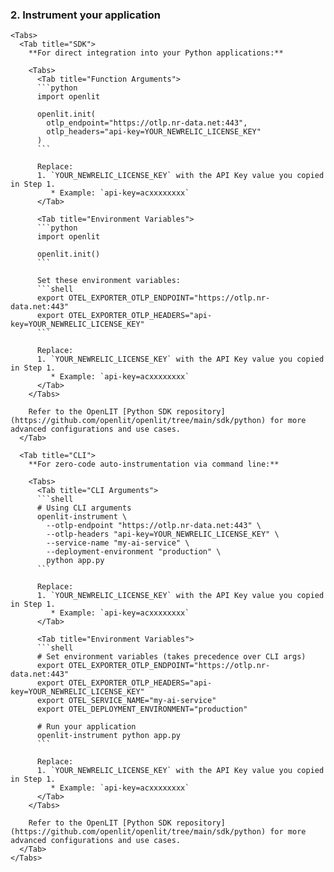 ### 2. Instrument your application
    <Tabs>
      <Tab title="SDK">
        **For direct integration into your Python applications:**
        
        <Tabs>
          <Tab title="Function Arguments">
          ```python
          import openlit

          openlit.init(
            otlp_endpoint="https://otlp.nr-data.net:443", 
            otlp_headers="api-key=YOUR_NEWRELIC_LICENSE_KEY"
          )
          ```

          Replace:
          1. `YOUR_NEWRELIC_LICENSE_KEY` with the API Key value you copied in Step 1.
             * Example: `api-key=acxxxxxxxx`
          </Tab>
          
          <Tab title="Environment Variables">
          ```python
          import openlit

          openlit.init()
          ```

          Set these environment variables:
          ```shell
          export OTEL_EXPORTER_OTLP_ENDPOINT="https://otlp.nr-data.net:443"
          export OTEL_EXPORTER_OTLP_HEADERS="api-key=YOUR_NEWRELIC_LICENSE_KEY"
          ```

          Replace:
          1. `YOUR_NEWRELIC_LICENSE_KEY` with the API Key value you copied in Step 1.
             * Example: `api-key=acxxxxxxxx`
          </Tab>
        </Tabs>

        Refer to the OpenLIT [Python SDK repository](https://github.com/openlit/openlit/tree/main/sdk/python) for more advanced configurations and use cases.
      </Tab>
      
      <Tab title="CLI">
        **For zero-code auto-instrumentation via command line:**
        
        <Tabs>
          <Tab title="CLI Arguments">
          ```shell
          # Using CLI arguments
          openlit-instrument \
            --otlp-endpoint "https://otlp.nr-data.net:443" \
            --otlp-headers "api-key=YOUR_NEWRELIC_LICENSE_KEY" \
            --service-name "my-ai-service" \
            --deployment-environment "production" \
            python app.py
          ```
          
          Replace:
          1. `YOUR_NEWRELIC_LICENSE_KEY` with the API Key value you copied in Step 1.
             * Example: `api-key=acxxxxxxxx`
          </Tab>
          
          <Tab title="Environment Variables">
          ```shell
          # Set environment variables (takes precedence over CLI args)
          export OTEL_EXPORTER_OTLP_ENDPOINT="https://otlp.nr-data.net:443"
          export OTEL_EXPORTER_OTLP_HEADERS="api-key=YOUR_NEWRELIC_LICENSE_KEY"
          export OTEL_SERVICE_NAME="my-ai-service"
          export OTEL_DEPLOYMENT_ENVIRONMENT="production"
          
          # Run your application
          openlit-instrument python app.py
          ```
          
          Replace:
          1. `YOUR_NEWRELIC_LICENSE_KEY` with the API Key value you copied in Step 1.
             * Example: `api-key=acxxxxxxxx`
          </Tab>
        </Tabs>

        Refer to the OpenLIT [Python SDK repository](https://github.com/openlit/openlit/tree/main/sdk/python) for more advanced configurations and use cases.
      </Tab>
    </Tabs>

